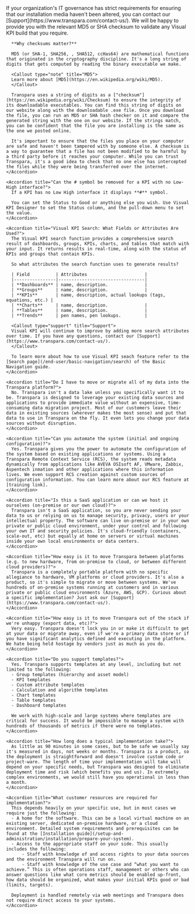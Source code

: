 
<SearchWrapper>
  <AccordionGroup>
    <Accordion title="How to obtain hash values for the Visual KPI installation?">
      If your organization's IT governance has strict requirements for ensuring that our installation media haven't been altered, you can contact our [Support](https://www.transpara.com/contact-us/). We will be happy to provide you with the relevant MD5 or SHA checksum to validate any Visual KPI build that you require.

      **Why checksums matter?**

      MD5 (or SHA-1, SHA256, , SHA512, ccHas64) are mathematical functions that originated in the cryptography discipline. It's a long string of digits that gets computed by reading the binary executable we make.

      <Callout type="note" title="MD5">
      Learn more about [MD5](https://en.wikipedia.org/wiki/MD5).
      </Callout>

      Transpara uses a string of digits as a ["checksum"](https://en.wikipedia.org/wiki/Checksum) to ensure the integrity of its downloadable executables. You can find this string of digits on our website along with the downloadable .exe file. Once you download the file, you can run an MD5 or SHA hash checker on it and compare the generated string with the one on our website. If the strings match, you can be confident that the file you are installing is the same as the one we posted online.

      It's important to ensure that the files you place on your computer are safe and haven't been tampered with by someone else. A checksum is a way to guarantee that a file has not been modified to be harmful by a third party before it reaches your computer. While you can trust Transpara, it's a good idea to check that no one else has intercepted the files while they were being transferred over the internet.
    </Accordion>

    <Accordion title="Can the # symbol be removed for a KPI with no Low-High interface?">
      If a KPI has no Low High interface it displays **#** symbol.

      You can set the Status to Good or anything else you wish. Use Visual KPI Designer to set the Status column, and the pull-down menu to set the value.    
    </Accordion>

    <Accordion title="Visual KPI Search: What Fields or Attributes Are Used?">
      The Visual KPI search function provides a comprehensive search result of dashboards, groups, KPIs, charts, and tables that match with your input. It returns results in real-time, along with the status of KPIs and groups that contain KPIs. 

      So what attributes the search function uses to generate results?

      | Field          | Attributes                      |
      |----------------|---------------------------------|
      | **Dashboards** | name, description.              |
      | **Groups**     | name, description.              |
      | **KPIs**       | name, description, actual lookups (tags, equations, etc.) |
      | **Charts**     | name, description.              |
      | **Tables**     | name, description.              |
      | **Trends**     | pen names, pen lookups.         |

      <Callout type="support" title="Support">
      Visual KPI will continue to improve by adding more search attributes over time. If you have any questions, contact our [Support](https://www.transpara.com/contact-us/).
      </Callout>

      To learn more about how to use Visual KPI seach feature refer to the [Search page](/end-user/basic-navigation/search) of the Basic Navigation guide.
    </Accordion>

    <Accordion title="Do I have to move or migrate all of my data into the Transpara platform?">
      No. Transpara isn't a data lake unless you specifically want it to be. Transpara is designed to leverage your existing data sources and applications to provide immediate value without an expensive, time-consuming data migration project. Most of our customers leave their data in existing sources (wherever makes the most sense) and put that data to use in Transpara on the fly. It even lets you change your data sources without disruption.
    </Accordion>

    <Accordion title="Can you automate the system (initial and ongoing configuration)?">
      Yes. Transpara gives you the power to automate the configuration of the system based on existing applications or systems. Using a Transpara Remote Context Service (RCS), the system reads metadata dynamically from applications like AVEVA OSIsoft AF, VMware, Zabbix, Aspentech inmation and other applications where this information lives. We even support RCS creation against custom sources of configuration information. You can learn more about our RCS feature at [training link].
    </Accordion>

    <Accordion title="Is this a SaaS application or can we host it ourselves (on-premise or our own cloud)?">
      Transpara isn't a SaaS application, so you are never sending your data to us or relying on us to manage security, privacy, users or your intellectual property. The software can live on-premise or in your own private or public cloud environment, under your control and following your own IT and security policies. It's cloud-friendly (containers, scale-out, etc) but equally at home on servers or virtual machines inside your own local environments or data centers.
    </Accordion>

    <Accordion title="How easy is it to move Transpara between platforms (e.g. to new hardware, from on-premise to cloud, or between different cloud providers)?">
      Transpara is a completely portable platform with no specific allegiance to hardware, VM platforms or cloud providers. It's also a product, so it's simple to migrate or move between systems. We've hundreds of on-premise systems running at customers and in various private or public cloud environments (Azure, AWS, GCP). Curious about a specific implementation? Just ask our [Support](https://www.transpara.com/contact-us/).
    </Accordion>

    <Accordion title="How easy is it to move Transpara out of the stack if we're unhappy (export data, etc)?">
      Very easy. Transpara doesn't lock you in or make it difficult to get at your data or migrate away, even if we're a primary data store or if you have significant analytics defined and executing in the platform. We hate being held hostage by vendors just as much as you do.
    </Accordion>

    <Accordion title="Do you support templates?">
      Yes. Transpara supports templates at any level, including but not limited to the following: 
      - Group templates (hierarchy and asset model) 
      - KPI templates 
      - Custom attribute templates 
      - Calculation and algorithm templates 
      - Chart templates 
      - Table templates 
      - Dashboard templates
      
      We work with high-scale and large systems where templates are critical for success. It would be impossible to manage a system with hundreds of thousands of metrics if there were no templates.
    </Accordion>

    <Accordion title="How long does a typical implementation take?">
      As little as 90 minutes in some cases, but to be safe we usually say it's measured in days, not weeks or months. Transpara is a product, so the deployment is straightforward and doesn't involve custom code or project-ware. The length of time your implementation will take will depend on your specific needs, but Transpara was designed to eliminate deployment time and risk (which benefits you and us). In extremely complex environments, we would still have you operational in less than a month.
    </Accordion>

    <Accordion title="What customer resources are required for implementation?">
      This depends heavily on your specific use, but in most cases we require just the following: 
      - A home for the software. This can be a local virtual machine on an existing server, dedicated on-premise hardware, or a cloud environment. Detailed system requirements and prerequisites can be found at the [Installation guide](/setup-and-administration/installation/prepare-your-system).
      - Access to the appropriate staff on your side. This usually includes the following: 
          - Staff with knowledge of and access rights to your data sources and the environment Transpara will run on.
          - Staff with knowledge of the use case and “what you want to achieve.” This is often operations staff, management or others who can answer questions like what core metrics should be enabled up-front, how data should be organized, what makes your initial KPIs good or bad (limits, targets). 
          
      Deployment is handled remotely via web meetings and Transpara does not require direct access to your systems.
    </Accordion>

  </AccordionGroup>
</SearchWrapper>
